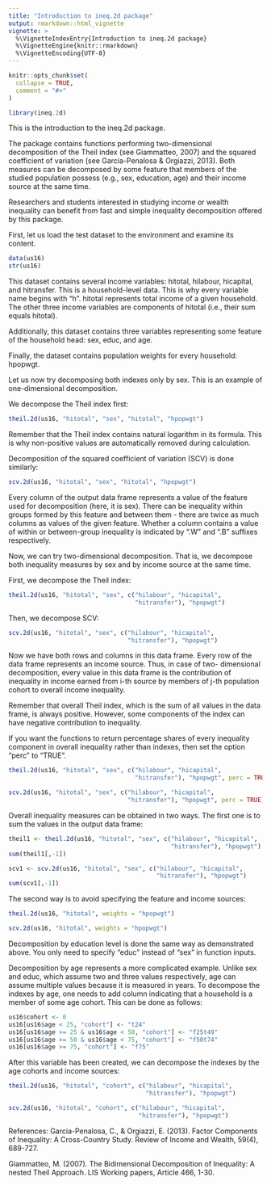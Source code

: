 ```yaml
---
title: "Introduction to ineq.2d package"
output: rmarkdown::html_vignette
vignette: >
  %\VignetteIndexEntry{Introduction to ineq.2d package}
  %\VignetteEngine{knitr::rmarkdown}
  %\VignetteEncoding{UTF-8}
---
```


```r
knitr::opts_chunk$set(
  collapse = TRUE,
  comment = "#>"
)
```

```r
library(ineq.2d)
```

This is the introduction to the ineq.2d package.

The package contains functions performing two-dimensional decomposition of the 
Theil index (see Giammatteo, 2007) and the squared coefficient of variation 
(see Garcia-Penalosa & Orgiazzi, 2013). Both measures can be decomposed by some 
feature that members of the studied population possess (e.g., sex, education, 
age) and their income source at the same time. 

Researchers and students interested in studying income or wealth inequality can 
benefit from fast and simple inequality decomposition offered by this package. 


First, let us load the test dataset to the environment and examine its content.
```r
data(us16)
str(us16)
```

This dataset contains several income variables: hitotal, hilabour, hicapital,
and hitransfer. This is a household-level data. This is why every variable name
begins with "h". hitotal represents total income of a given household. The other
three income variables are components of hitotal (i.e., their sum equals hitotal). 

Additionally, this dataset contains three variables representing some feature
of the household head: sex, educ, and age. 

Finally, the dataset contains population weights for every household: hpopwgt.

Let us now try decomposing both indexes only by sex. This is an example of
one-dimensional decomposition.

We decompose the Theil index first:
```r
theil.2d(us16, "hitotal", "sex", "hitotal", "hpopwgt")
```

Remember that the Theil index contains natural logarithm in its formula. 
This is why non-positive values are automatically removed during calculation.

Decomposition of the squared coefficient of variation (SCV) is done similarly:
```r
scv.2d(us16, "hitotal", "sex", "hitotal", "hpopwgt")
```

Every column of the output data frame represents a value of the feature used for
decomposition (here, it is sex). There can be inequality within groups formed by 
this feature and between them - there are twice as much columns as values of the 
given feature. Whether a column contains a value of within or between-group
inequality is indicated by ".W" and ".B" suffixes respectively.

Now, we can try two-dimensional decomposition. That is, we decompose both 
inequality measures by sex and by income source at the same time.

First, we decompose the Theil index:
```r
theil.2d(us16, "hitotal", "sex", c("hilabour", "hicapital", 
                                   "hitransfer"), "hpopwgt")
```

Then, we decompose SCV:
```r
scv.2d(us16, "hitotal", "sex", c("hilabour", "hicapital", 
                                 "hitransfer"), "hpopwgt")
```

Now we have both rows and columns in this data frame.
Every row of the data frame represents an income source. Thus, in case of two-
dimensional decomposition, every value in this data frame is the contribution of
inequality in income earned from i-th source by members of j-th population 
cohort to overall income inequality.

Remember that overall Theil index, which is the sum of all values in the data
frame, is always positive. However, some components of the index can have
negative contribution to inequality.

If you want the functions to return percentage shares of every inequality
component in overall inequality rather than indexes, then set the option "perc"
to "TRUE".
```r
theil.2d(us16, "hitotal", "sex", c("hilabour", "hicapital", 
                                   "hitransfer"), "hpopwgt", perc = TRUE)

scv.2d(us16, "hitotal", "sex", c("hilabour", "hicapital", 
                                 "hitransfer"), "hpopwgt", perc = TRUE)
```

Overall inequality measures can be obtained in two ways. The first one is to sum 
the values in the output data frame:
```r
theil1 <- theil.2d(us16, "hitotal", "sex", c("hilabour", "hicapital", 
                                             "hitransfer"), "hpopwgt")
sum(theil1[,-1])

scv1 <- scv.2d(us16, "hitotal", "sex", c("hilabour", "hicapital", 
                                         "hitransfer"), "hpopwgt")
sum(scv1[,-1])
```

The second way is to avoid specifying the feature and income sources:
```r
theil.2d(us16, "hitotal", weights = "hpopwgt")

scv.2d(us16, "hitotal", weights = "hpopwgt")
```

Decomposition by education level is done the same way as demonstrated above. 
You only need to specify "educ" instead of "sex" in function inputs.

Decomposition by age represents a more complicated example. Unlike sex and educ, 
which assume two and three values respectively, age can assume multiple values 
because it is measured in years. To decompose the indexes by age, one needs to 
add column indicating that a household is a member of some age cohort. This can
be done as follows:
```r
us16$cohort <- 0
us16[us16$age < 25, "cohort"] <- "t24"
us16[us16$age >= 25 & us16$age < 50, "cohort"] <- "f25t49"
us16[us16$age >= 50 & us16$age < 75, "cohort"] <- "f50t74"
us16[us16$age >= 75, "cohort"] <- "f75"
```

After this variable has been created, we can decompose the indexes by the age
cohorts and income sources:
```r
theil.2d(us16, "hitotal", "cohort", c("hilabour", "hicapital", 
                                      "hitransfer"), "hpopwgt")

scv.2d(us16, "hitotal", "cohort", c("hilabour", "hicapital", 
                                    "hitransfer"), "hpopwgt")
```

References:
Garcia-Penalosa, C., & Orgiazzi, E. (2013). Factor Components of Inequality:
A Cross-Country Study. Review of Income and Wealth, 59(4), 689-727.

Giammatteo, M. (2007). The Bidimensional Decomposition of Inequality:
A nested Theil Approach. LIS Working papers, Article 466, 1-30.
